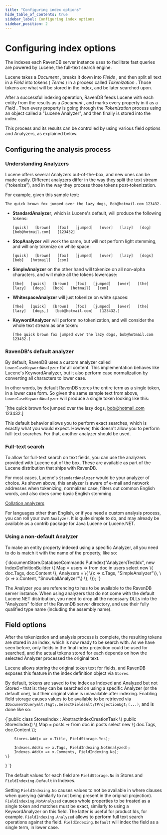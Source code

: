 ```yaml
---
title: "Configuring index options"
hide_table_of_contents: true
sidebar_label: Configuring index options
sidebar_position: 2
---
```



# Configuring index options

The indexes each RavenDB server instance uses to facilitate fast queries are powered by Lucene, the full-text search engine.

Lucene takes a _Document_ , breaks it down into _Fields_ , and then split all text in a _Field_ into  tokens ( _Terms_ ) in a process called _Tokenization_ . Those tokens are what will be stored in the index, and be later searched upon.

After a successful indexing operation, RavenDB feeds Lucene with each entity from the results as a _Document_ , and marks every property in it as a _Field_ . Then every property is going through the _Tokenization_ process using an object called a "Lucene Analyzer", and then finally is stored into the index.

This process and its results can be controlled by using various field options and Analyzers, as explained below.

## Configuring the analysis process

### Understanding Analyzers

Lucene offers several Analyzers out-of-the-box, and new ones can be made easily. Different analyzers differ in the way they split the text stream ("tokenize"), and in the way they process those tokens post-tokenization.

For example, given this sample text:

`The quick brown fox jumped over the lazy dogs, Bob@hotmail.com 123432.`

* **StandardAnalyzer**, which is Lucene's default, will produce the following tokens:

    `[quick]   [brown]   [fox]   [jumped]   [over]   [lazy]   [dog]   [bob@hotmail.com]   [123432]`

* **StopAnalyzer** will work the same, but will not perform light stemming, and will only tokenize on white space:

    `[quick]   [brown]   [fox]   [jumped]   [over]   [lazy]   [dogs]   [bob]   [hotmail]   [com]`

* **SimpleAnalyzer** on the other hand will tokenize on all non-alpha characters, and will make all the tokens lowercase:

    `[the]   [quick]   [brown]   [fox]   [jumped]   [over]   [the]   [lazy]   [dogs]   [bob]   [hotmail]   [com]`

* **WhitespaceAnalyzer** will just tokenize on white spaces:

    `[The]   [quick]   [brown]   [fox]   [jumped]   [over]   [the]   [lazy]   [dogs,]   [bob@hotmail.com]   [123432.]`

* **KeywordAnalyzer** will perform no tokenization, and will consider the whole text stream as one token:

    `[The quick brown fox jumped over the lazy dogs, bob@hotmail.com 123432.]`

### RavenDB's default analyzer

By default, RavenDB uses a custom analyzer called `LowerCaseKeywordAnalyzer` for all content. This implementation behaves like Lucene's KeywordAnalyzer, but it also perform case normalization by converting all characters to lower case. 

In other words, by default RavenDB stores the entire term as a single token, in a lower case form. So given the same sample text from above, `LowerCaseKeywordAnalyzer` will produce a single token looking like this:

  `[the quick brown fox jumped over the lazy dogs, bob@hotmail.com 123432.]

This default behavior allows you to perform exact searches, which is exactly what you would expect. However, this doesn't allow you to perform full-text searches. For that, another analyzer should be used.

### Full-text search

To allow for full-text search on text fields, you can use the analyzers provided with Lucene out of the box. These are available as part of the Lucene distribution that ships with RavenDB.

For most cases, Lucene's `StandardAnalyzer` would be your analyzer of choice. As shown above, this analyzer is aware of e-mail and network addresses when tokenizing, normalizes case, filters out common English words, and also does some basic English stemming.

[Collation analyzers](customizing-results-order)

For languages other than English, or if you need a custom analysis process, you can roll your own `Analyzer`. It is quite simple to do, and may already be available as a contrib package for Java Lucene or Lucene.NET.

### Using a non-default Analyzer

To make an entity property indexed using a specific Analyzer, all you need to do is match it with the name of the property, like so:

<TabItem value="analyzers1" label="analyzers1">
<CodeBlock language="csharp">
{`documentStore.DatabaseCommands.PutIndex("AnalyzersTestIdx", new IndexDefinitionBuilder<BlogPost, BlogPost>
																\{
																	Map =
																		users =>
																		from doc in users select new \{ doc.Tags, doc.Content \},
																	Analyzers =
                                                            			\{
                                                            				\{x => x.Tags, "SimpleAnalyzer"\},
                                                            				\{x => x.Content, "SnowballAnalyzer"\}
                                                            			\},
																\});
`}
</CodeBlock>
</TabItem>

The Analyzer you are referencing to has to be available to the RavenDB server instance. When using analyzers that do not come with the default Lucene.NET distribution, you need to drop all the necessary DLLs into the "Analyzers" folder of the RavenDB server directory, and use their fully qualified type name (including the assembly name).

## Field options

After the tokenization and analysis process is complete, the resulting tokens are stored in an index, which is now ready to be search with. As we have seen before, only fields in the final index projection could be used for searched, and the actual tokens stored for each depends on how the selected Analyzer processed the original text.

Lucene allows storing the original token text for fields, and RavenDB exposes this feature in the index definition object via `Stores`.

By default, tokens are saved to the index as Indexed and Analyzed but not Stored - that is: they can be searched on using a specific Analyzer (or the default one), but their original value is unavailable after indexing. Enabling field storage causes values to be available to be retrieved via `IDocumentQuery&lt;T&gt;.SelectFields&lt;TProjection&gt;(...)`, and is done like so:

<TabItem value="stores1" label="stores1">
<CodeBlock language="csharp">
{`public class StoresIndex : AbstractIndexCreationTask<BlogPost, BlogPost>
\{
	public StoresIndex()
	\{
		Map = posts => from doc in posts
					   select new \{ doc.Tags, doc.Content \};

		Stores.Add(x => x.Title, FieldStorage.Yes);

		Indexes.Add(x => x.Tags, FieldIndexing.NotAnalyzed);
		Indexes.Add(x => x.Comments, FieldIndexing.No);
	\}
\}
`}
</CodeBlock>
</TabItem>

The default values for each field are `FieldStorage.No` in Stores and `FieldIndexing.Default` in Indexes.

Setting `FieldIndexing.No` causes values to not be available in where clauses when querying (similarly to not being present in the original projection). `FieldIndexing.NotAnalyzed` causes whole properties to be treated as a single token and matches must be exact, similarly to using a KeywordAnalyzer on this field. The latter is useful for product Ids, for example. `FieldIndexing.Analyzed` allows to perform full text search operations against the field. `FieldIndexing.Default` will index the field as a single term, in lower case.
